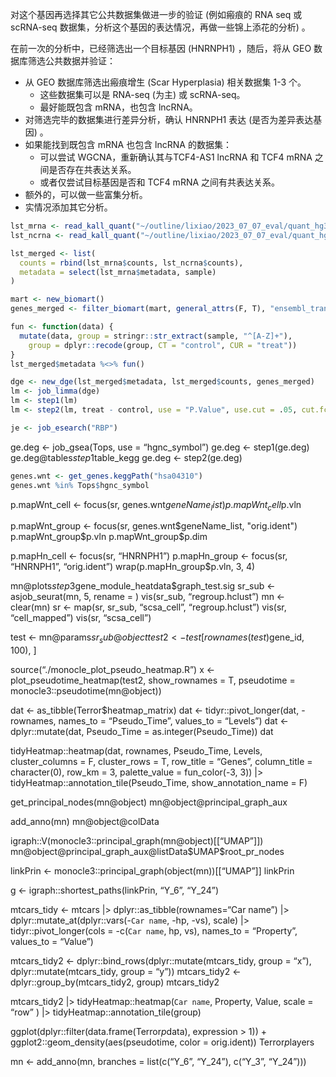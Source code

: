 

对这个基因再选择其它公共数据集做进一步的验证
(例如瘢痕的 RNA seq 或 scRNA-seq 数据集，分析这个基因的表达情况，再做一些锦上添花的分析) 。

在前一次的分析中，已经筛选出一个目标基因 (HNRNPH1) ，随后，将从 GEO 数据库筛选公共数据并验证：

- 从 GEO 数据库筛选出瘢痕增生 (Scar Hyperplasia) 相关数据集 1-3 个。
    - 这些数据集可以是 RNA-seq (为主) 或 scRNA-seq。
    - 最好能既包含 mRNA，也包含 lncRNA。
- 对筛选完毕的数据集进行差异分析，确认 HNRNPH1 表达 (是否为差异表达基因) 。
- 如果能找到既包含 mRNA 也包含 lncRNA 的数据集：
    - 可以尝试 WGCNA，重新确认其与TCF4-AS1 lncRNA 和 TCF4 mRNA 之间是否存在共表达关系。
    - 或者仅尝试目标基因是否和 TCF4 mRNA 之间有共表达关系。
- 额外的，可以做一些富集分析。
- 实情况添加其它分析。


```r
lst_mrna <- read_kall_quant("~/outline/lixiao/2023_07_07_eval/quant_hg38_mrna")
lst_ncrna <- read_kall_quant("~/outline/lixiao/2023_07_07_eval/quant_hg38_ncrna")

lst_merged <- list(
  counts = rbind(lst_mrna$counts, lst_ncrna$counts),
  metadata = select(lst_mrna$metadata, sample)
)

mart <- new_biomart()
genes_merged <- filter_biomart(mart, general_attrs(F, T), "ensembl_transcript_id", lst_merged$counts$target_id)

fun <- function(data) {
  mutate(data, group = stringr::str_extract(sample, "^[A-Z]+"),
    group = dplyr::recode(group, CT = "control", CUR = "treat"))
}
lst_merged$metadata %<>% fun()

dge <- new_dge(lst_merged$metadata, lst_merged$counts, genes_merged)
lm <- job_limma(dge)
lm <- step1(lm)
lm <- step2(lm, treat - control, use = "P.Value", use.cut = .05, cut.fc = .3)

```

```r
je <- job_esearch("RBP")
```

ge.deg <- job_gsea(Tops, use = "hgnc_symbol")
ge.deg <- step1(ge.deg)
ge.deg@tables$step1$table_kegg
ge.deg <- step2(ge.deg)


```r
genes.wnt <- get_genes.keggPath("hsa04310")
genes.wnt %in% Tops$hgnc_symbol
```


p.mapWnt_cell <- focus(sr, genes.wnt$geneName_list)
p.mapWnt_cell$p.vln

p.mapWnt_group <- focus(sr, genes.wnt$geneName_list, "orig.ident")
p.mapWnt_group$p.vln
p.mapWnt_group$p.dim


p.mapHn_cell <- focus(sr, "HNRNPH1")
p.mapHn_group <- focus(sr, "HNRNPH1", "orig.ident")
wrap(p.mapHn_group$p.vln, 3, 4)


mn@plots$step3$gene_module_heatdata$graph_test.sig
sr_sub <- asjob_seurat(mn, 5, rename = )
vis(sr_sub, "regroup.hclust")
mn <- clear(mn)
sr <- map(sr, sr_sub, "scsa_cell", "regroup.hclust")
vis(sr, "cell_mapped")
vis(sr, "scsa_cell")


test <- mn@params$sr_sub@object
test2 <- test[rownames(test) %in% head(scDegs.pseu$gene_id, 100), ]

source("./monocle_plot_pseudo_heatmap.R")
x <- plot_pseudotime_heatmap(test2, show_rownames = T, pseudotime = monocle3::pseudotime(mn@object))


dat <- as_tibble(Terror$heatmap_matrix)
dat <- tidyr::pivot_longer(dat, -rownames, names_to = "Pseudo_Time", values_to = "Levels")
dat <- dplyr::mutate(dat, Pseudo_Time = as.integer(Pseudo_Time))
dat


tidyHeatmap::heatmap(dat, rownames, Pseudo_Time, Levels, cluster_columns = F, cluster_rows = T,
  row_title = "Genes", column_title = character(0), row_km = 3,
  palette_value = fun_color(-3, 3)) |>
  tidyHeatmap::annotation_tile(Pseudo_Time, show_annotation_name = F)


get_principal_nodes(mn@object)
mn@object@principal_graph_aux

add_anno(mn)
mn@object@colData

igraph::V(monocle3::principal_graph(mn@object)[["UMAP"]])
mn@object@principal_graph_aux@listData$UMAP$root_pr_nodes


linkPrin <- monocle3::principal_graph(object(mn))[["UMAP"]]
linkPrin

g <- igraph::shortest_paths(linkPrin, "Y_6", "Y_24")

mtcars_tidy <- 
    mtcars |> 
    dplyr::as_tibble(rownames="Car name") |> 
    dplyr::mutate_at(dplyr::vars(-`Car name`, -hp, -vs), scale) |>
    tidyr::pivot_longer(cols = -c(`Car name`, hp, vs), names_to = "Property", values_to = "Value")

  mtcars_tidy2 <- dplyr::bind_rows(dplyr::mutate(mtcars_tidy, group = "x"), dplyr::mutate(mtcars_tidy, group = "y"))
  mtcars_tidy2 <- dplyr::group_by(mtcars_tidy2, group)
  mtcars_tidy2

mtcars_tidy2 |> 
  tidyHeatmap::heatmap(`Car name`, Property, Value,    scale = "row"   ) |>
  tidyHeatmap::annotation_tile(group)


ggplot(dplyr::filter(data.frame(Terror$p$data), expression > 1)) + ggplot2::geom_density(aes(pseudotime, color = orig.ident))
Terror$p$layers

mn <- add_anno(mn, branches = list(c("Y_6", "Y_24"), c("Y_3", "Y_24")))
